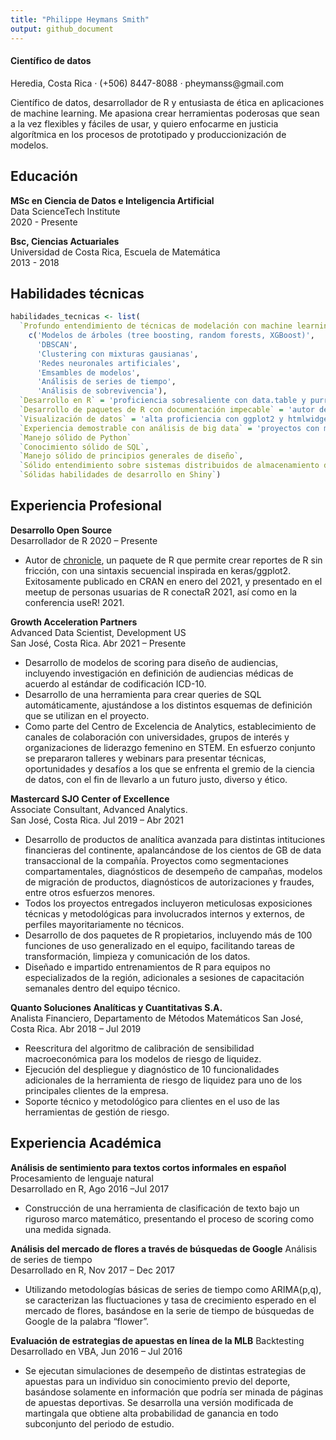 ```yaml
---
title: "Philippe Heymans Smith"
output: github_document
---
```


#### Científico de datos

Heredia, Costa Rica *·* (+506) 8447-8088 *·* pheymanss@gmail.com 

Científico de datos, desarrollador de R y entusiasta de ética en aplicaciones de machine learning. Me apasiona crear herramientas poderosas que sean a la vez flexibles y fáciles de usar, y quiero enfocarme en justicia algorítmica en los procesos de prototipado y produccionización de modelos.

## Educación

**MSc en Ciencia de Datos e Inteligencia Artificial**  
Data ScienceTech Institute  
2020 - Presente   

**Bsc, Ciencias Actuariales**  
Universidad de Costa Rica, Escuela de Matemática  
2013 - 2018   

## Habilidades técnicas

```r
habilidades_tecnicas <- list(
  `Profundo entendimiento de técnicas de modelación con machine learning` = 
    c('Modelos de árboles (tree boosting, random forests, XGBoost)',
      'DBSCAN',
      'Clustering con mixturas gausianas',
      'Redes neuronales artificiales',
      'Emsambles de modelos',
      'Análisis de series de tiempo',
      'Análisis de sobrevivencia'),
  `Desarrollo en R` = 'proficiencia sobresaliente con data.table y purrr',
  `Desarrollo de paquetes de R con documentación impecable` = 'autor del paquete {chronicle} publicado en CRAN'
  `Visualización de datos` = 'alta proficiencia con ggplot2 y htmlwidgets',
  `Experiencia demostrable con análisis de big data` = 'proyectos con más de 200MM de observaciones',
  `Manejo sólido de Python`
  `Conocimiento sólido de SQL`,
  `Manejo sólido de principios generales de diseño`,
  `Sólido entendimiento sobre sistemas distribuidos de almacenamiento de datos`,
  `Sólidas habilidades de desarrollo en Shiny`)
```

## Experiencia Profesional

**Desarrollo Open Source**  
Desarrollador de R  2020 -- Presente 

* Autor de [chronicle](https://github.com/pheymanss/chronicle), un paquete de R que permite crear reportes de R sin fricción, con una sintaxis secuencial inspirada en keras/ggplot2. Exitosamente publicado en CRAN en enero del 2021, y presentado en el meetup de personas usuarias de R conectaR 2021, así como en la conferencia useR! 2021.

**Growth Acceleration Partners**  
Advanced Data Scientist, Development US  
San José, Costa Rica. Abr 2021 -- Presente

* Desarrollo de modelos de scoring para diseño de audiencias, incluyendo investigación en definición de audiencias médicas de acuerdo al estándar de codificación ICD-10.
* Desarrollo de una herramienta para crear queries de SQL automáticamente, ajustándose a los distintos esquemas de definición que se utilizan en el proyecto.
* Como parte del Centro de Excelencia de Analytics, establecimiento de canales de colaboración con universidades, grupos de interés y organizaciones de liderazgo femenino en STEM. En esfuerzo conjunto se prepararon talleres y webinars para presentar técnicas, oportunidades y desafíos a los que se enfrenta el gremio de la ciencia de datos, con el fin de llevarlo a un futuro justo, diverso y ético. 

**Mastercard SJO Center of Excellence**  
Associate Consultant, Advanced Analytics.  
San José, Costa Rica. Jul 2019 -- Abr 2021


* Desarrollo de productos de analítica avanzada para distintas intituciones financieras del continente, apalancándose de los cientos de GB de data transaccional de la compañía. Proyectos como segmentaciones compartamentales, diagnósticos de desempeño de campañas, modelos de migración de productos, diagnósticos de autorizaciones y fraudes, entre otros esfuerzos menores.
* Todos los proyectos entregados incluyeron meticulosas exposiciones técnicas y metodológicas para involucrados internos y externos, de perfiles mayoritariamente no técnicos.
* Desarrollo de dos paquetes de R propietarios, incluyendo más de 100 funciones de uso generalizado en el equipo, facilitando tareas de transformación, limpieza y comunicación de los datos.
* Diseñado e impartido entrenamientos de R para equipos no especializados de la región, adicionales a sesiones de capacitación semanales dentro del equipo técnico.

**Quanto Soluciones Analíticas y Cuantitativas S.A.**  
Analista Financiero, Departamento de Métodos Matemáticos
San José, Costa Rica. Abr 2018 -- Jul 2019

* Reescritura del algoritmo de calibración de sensibilidad macroeconómica para los modelos de riesgo de liquidez.
* Ejecución del despliegue y diagnóstico de 10 funcionalidades adicionales de la herramienta de riesgo de liquidez para uno de los principales clientes de la empresa.
* Soporte técnico y metodológico para clientes en el uso de las herramientas de gestión de riesgo.

## Experiencia Académica

**Análisis de sentimiento para textos cortos informales en español**
Procesamiento de lenguaje natural  
Desarrollado en R, Ago 2016 --Jul 2017  

* Construcción de una herramienta de clasificación de texto bajo un riguroso marco matemático, presentando el proceso de scoring como una medida signada.

**Análisis del mercado de flores a través de búsquedas de Google**
Análisis de series de tiempo  
Desarrollado en R, Nov 2017 -- Dec 2017

* Utilizando metodologías básicas de series de tiempo como ARIMA(p,q), se caracterizan las fluctuaciones y tasa de crecimiento esperado en el mercado de flores, basándose en la serie de tiempo de búsquedas de Google de la palabra "flower".

**Evaluación de estrategias de apuestas en línea de la MLB**
Backtesting  
Desarrollado en VBA, Jun 2016 -- Jul 2016

* Se ejecutan simulaciones de desempeño de distintas estrategias de apuestas para un individuo sin conocimiento previo del deporte, basándose solamente en información que podría ser minada de páginas de apuestas deportivas. Se desarrolla una versión modificada de martingala que obtiene alta probabilidad de ganancia en todo subconjunto del periodo de estudio.
